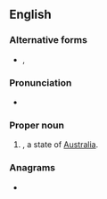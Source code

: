 {{also|nsw|N.S.W.|N. S. W.}}
==English==

===Alternative forms===
* {{l|en|N.S.W.}}, {{l|en|N. S. W.}}

===Pronunciation===
* {{audio|en|en-au-NSW.ogg|Audio (AU)}}

===Proper noun===
{{en-proper-noun}}

# {{lb|en|Australia}} {{initialism of|en|New South Wales|nodot=1}}, a state of [[Australia]].
#: {{coordinate terms|en|ACT|NT|QLD|SA|TAS|VIC|WA}}

===Anagrams===
* {{anagrams|en|a=nsw|NWS|WNs}}